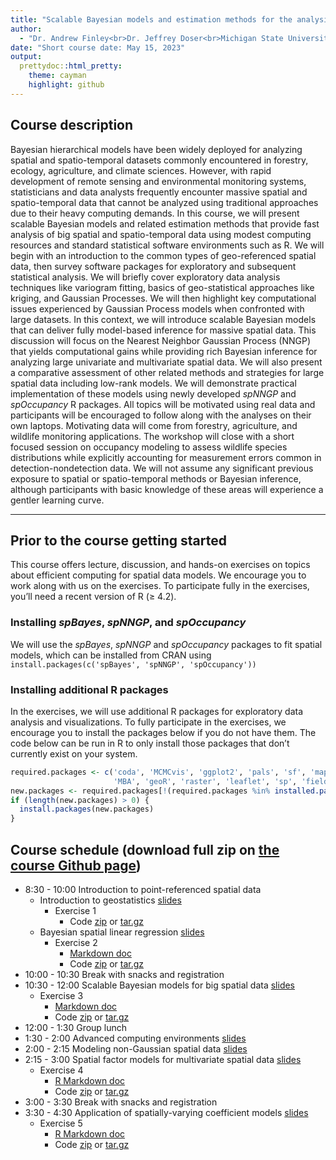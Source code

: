 ```yaml
---
title: "Scalable Bayesian models and estimation methods for the analysis of big spatial and spatio-temporal data"
author:
  - "Dr. Andrew Finley<br>Dr. Jeffrey Doser<br>Michigan State University, East Lansing, Michigan"
date: "Short course date: May 15, 2023"
output:
  prettydoc::html_pretty:
    theme: cayman
    highlight: github
---
```


## Course description

Bayesian hierarchical models have been widely deployed for analyzing spatial and spatio-temporal datasets commonly encountered in forestry, ecology, agriculture, and climate sciences. However, with rapid development of remote sensing and environmental monitoring systems, statisticians and data analysts frequently encounter massive spatial and spatio-temporal data that cannot be analyzed using traditional approaches due to their heavy computing demands. In this course, we will present scalable Bayesian models and related estimation methods that provide fast analysis of big spatial and spatio-temporal data using modest computing resources and standard statistical software environments such as R. We will begin with an introduction to the common types of geo-referenced spatial data, then survey software packages for exploratory and subsequent statistical analysis. We will briefly cover exploratory data analysis techniques like variogram fitting, basics of geo-statistical approaches like kriging, and Gaussian Processes. We will then highlight key computational issues experienced by Gaussian Process models when confronted with large datasets. In this context, we will introduce scalable Bayesian models that can deliver fully model-based inference for massive spatial data. This discussion will focus on the Nearest Neighbor Gaussian Process (NNGP) that yields computational gains while providing rich Bayesian inference for analyzing large univariate and multivariate spatial data. We will also present a comparative assessment of other related methods and strategies for large spatial data including low-rank models. We will demonstrate practical implementation of these models using newly developed *spNNGP* and *spOccupancy* R packages. All topics will be motivated using real data and participants will be encouraged to follow along with the analyses on their own laptops. Motivating data will come from forestry, agriculture, and wildlife monitoring applications. The workshop will close with a short focused session on occupancy modeling to assess wildlife species distributions while explicitly accounting for measurement errors common in detection-nondetection data. We will not assume any significant previous exposure to spatial or spatio-temporal methods or Bayesian inference, although participants with basic knowledge of these areas will experience a gentler learning curve.

********
## Prior to the course getting started

This course offers lecture, discussion, and hands-on exercises on topics about efficient computing for spatial data models. We encourage you to work along with us on the exercises. To participate fully in the exercises, you'll need a recent version of R ($\geqslant$ 4.2). 

### Installing *spBayes*, *spNNGP*, and *spOccupancy*

We will use the *spBayes*, *spNNGP* and *spOccupancy* packages to fit spatial models, which can be installed from CRAN using `install.packages(c('spBayes', 'spNNGP', 'spOccupancy'))`

### Installing additional R packages

In the exercises, we will use additional R packages for exploratory data analysis and visualizations. To fully participate in the exercises, we encourage you to install the packages below if you do not have them. The code below can be run in R to only install those packages that don't currently exist on your system.

```r
required.packages <- c('coda', 'MCMCvis', 'ggplot2', 'pals', 'sf', 'maps', 'stars', 
                       'MBA', 'geoR', 'raster', 'leaflet', 'sp', 'fields', 'classInt')
new.packages <- required.packages[!(required.packages %in% installed.packages()[, 'Package'])]
if (length(new.packages) > 0) {
  install.packages(new.packages)
}
```

## Course schedule (download full zip on [the course Github page](https://github.com/doserjef/CASANR23-Spatial-Modeling))

* 8:30 - 10:00 Introduction to point-referenced spatial data 
  * Introduction to geostatistics [slides](slides/IntroToGeostatistics.pdf)
      * Exercise 1
        * Code [zip](exercises/exercise-1.zip) or [tar.gz](exercises/exercise-1.tar.gz)
  * Bayesian spatial linear regression [slides](slides/BayesianSpatialLinearRegression.pdf)
      * Exercise 2
        * [Markdown doc](exercises/exercise-2/CO-temp.html)
        * Code [zip](exercises/exercise-2.zip) or [tar.gz](exercises/exercise-2.tar.gz)
* 10:00 - 10:30 Break with snacks and registration
* 10:30 - 12:00 Scalable Bayesian models for big spatial data [slides](slides/LargeSpatial.pdf)
    * Exercise 3
      * [Markdown doc](exercises/exercise-3/harvard-Forest.html)
      * Code [zip](exercises/exercise-3.zip) or [tar.gz](exercises/exercise-3.tar.gz)
* 12:00 - 1:30 Group lunch 
* 1:30 - 2:00 Advanced computing environments [slides](slides/CompNotes.pdf)
* 2:00 - 2:15 Modeling non-Gaussian spatial data [slides](slides/SpatialGLMMs.pdf)
* 2:15 - 3:00 Spatial factor models for multivariate spatial data [slides](slides/SpatialFactorModels.pdf)
  * Exercise 4
    * [R Markdown doc](exercises/exercise-4/exercise-4.html)
    * Code [zip](exercises/exercise-4.zip) or [tar.gz](exercises/exercise-4.tar.gz)
* 3:00 - 3:30 Break with snacks and registration
* 3:30 - 4:30 Application of spatially-varying coefficient models [slides](slides/SVCs.pdf)
    * Exercise 5
      * [R Markdown doc](exercises/exercise-5/exercise-5.html)
      * Code [zip](exercises/exercise-5.zip) or [tar.gz](exercises/exercise-5.tar.gz)
